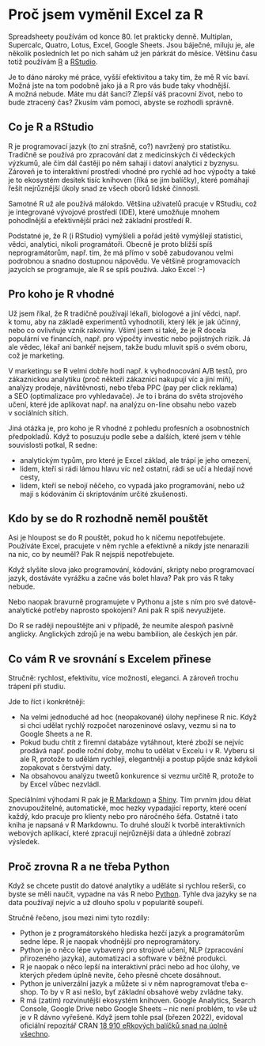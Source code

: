 # Proč jsem vyměnil Excel za R

Spreadsheety používám od konce 80. let prakticky denně. Multiplan, Supercalc, Quatro, Lotus, Excel, Google Sheets. Jsou báječné, miluju je, ale několik posledních let po nich sahám už jen párkrát do měsíce. Většinu času totiž používám [R](https://cs.wikipedia.org/wiki/R_(programovac%C3%AD_jazyk)) a [RStudio](https://www.rstudio.com/products/rstudio/).

Je to dáno nároky mé práce, vyšší efektivitou a taky tím, že mě R víc baví. Možná jste na tom podobně jako já a R pro vás bude taky vhodnější. A možná nebude. Máte mu dát šanci? Zlepší váš pracovní život, nebo to bude ztracený čas? Zkusím vám pomoci, abyste se rozhodli správně.

## Co je R a RStudio

R je programovací jazyk (to zní strašně, co?) navržený pro statistiku. Tradičně se používá pro zpracování dat z medicinských či vědeckých výzkumů, ale čím dál častěji po něm sahají i datoví analytici z byznysu. Zároveň je to interaktivní prostředí vhodné pro rychlé ad hoc výpočty a také je to ekosystém desitek tisíc knihoven (říká se jim balíčky), které pomáhají řešít nejrůznější úkoly snad ze všech oborů lidské činnosti.

Samotné R už ale používá málokdo. Většina uživatelů pracuje v RStudiu, což je integrované vývojové prostředí (IDE), které umožňuje mnohem pohodlnější a efektivnější práci než základní prostředí R.

Podstatné je, že R (i RStudio) vymýšleli a pořád ještě vymýšlejí statistici, vědci, analytici, nikoli programátoři. Obecně je proto bližší spíš neprogramátorům, např. tím, že má přímo v sobě zabudovanou velmi podrobnou a snadno dostupnou nápovědu. Ve většině programovacích jazycích se programuje, ale R se spíš používá. Jako Excel :-)

## Pro koho je R vhodné

Už jsem říkal, že R tradičně používají lékaři, biologové a jiní vědci, např. k tomu, aby na základě experimentů vyhodnotili, který lék je jak účinný, nebo co ovlivňuje vznik rakoviny. Všiml jsem si také, že je R docela populární ve financích, např. pro výpočty investic nebo pojistných rizik. Já ale vědec, lékař ani bankéř nejsem, takže budu mluvit spíš o svém oboru, což je marketing.

V marketingu se R velmi dobře hodí např. k vyhodnocování A/B testů, pro zákaznickou analytiku (proč někteří zákaznici nakupují víc a jiní míň), analýzy prodeje, návštěvnosti, nebo třeba PPC (pay per click reklama) a SEO (optimalizace pro vyhledavače). Je to i brána do světa strojového učení, které jde aplikovat např. na analýzu on-line obsahu nebo vazeb v sociálních sítích.

Jiná otázka je, pro koho je R vhodné z pohledu profesních a osobnostních předpokladů. Když to posuzuju podle sebe a dalších, které jsem v téhle souvislosti potkal, R sedne:

-   analytickým typům, pro které je Excel základ, ale trápí je jeho omezení,
-   lidem, kteří si rádi lámou hlavu víc než ostatní, rádi se učí a hledají nové cesty,
-   lidem, kteří se nebojí něčeho, co vypadá jako programování, nebo už mají s kódováním či skriptováním určité zkušenosti.

## Kdo by se do R rozhodně neměl pouštět

Asi je hloupost se do R pouštět, pokud ho k ničemu nepotřebujete. Používáte Excel, pracujete v něm rychle a efektivně a nikdy jste nenarazili na nic, co by neuměl? Pak R nejspíš nepotřebujete.

Když slyšíte slova jako programování, kódování, skripty nebo programovací jazyk, dostáváte vyrážku a začne vás bolet hlava? Pak pro vás R taky nebude.

Nebo naopak bravurně programujete v Pythonu a jste s ním pro své datově-analytické potřeby naprosto spokojeni? Ani pak R spíš nevyužijete.

Do R se raději nepouštějte ani v případě, že neumíte alespoň pasivně anglicky. Anglických zdrojů je na webu bambilion, ale českých jen pár.

## Co vám R ve srovnání s Excelem přinese

Stručně: rychlost, efektivitu, více možností, eleganci. A zároveň trochu trápení při studiu.

Jde to říct i konkrétněji:

-   Na velmi jednoduché ad hoc (neopakované) úlohy nepřinese R nic. Když si chci udělat rychlý rozpočet narozeninové oslavy, vezmu si na to Google Sheets a ne R.
-   Pokud budu chtít z firemní databáze vytáhnout, které zboží se nejvíc prodává např. podle roční doby, mohu to udělat v Excelu i v R. Vyberu si ale R, protože to udělám rychleji, elegantněji a postup půjde snáz kdykoli zopakovat s čerstvými daty.
-   Na obsahovou analýzu tweetů konkurence si vezmu určitě R, protože to by Excel vůbec nezvládl.

Speciálními výhodami R pak je [R Markdown](https://rmarkdown.rstudio.com/) a [Shiny](https://shiny.rstudio.com/). Tím prvním jdou dělat znovupoužitelné, automatické, moc hezky vypadající reporty, které ocení každý, kdo pracuje pro klienty nebo pro náročného šéfa. Ostatně i tato kniha je napsaná v R Markdownu. To druhé slouží k tvorbě interaktivních webových aplikací, které zpracují nejrůznější data a úhledně zobrazí výsledek.

## Proč zrovna R a ne třeba Python

Když se chcete pustit do datové analytiky a uděláte si rychlou rešerši, co byste se měli naučit, vypadne na vás R nebo [Python](https://www.python.org/). Tyhle dva jazyky se na data používají nejvíc a už dlouho spolu v popularitě soupeří.

Stručně řečeno, jsou mezi nimi tyto rozdíly:

-   Python je z programátorského hlediska hezčí jazyk a programátorům sedne lépe. R je naopak vhodnější pro neprogramátory.
-   Python je o něco lépe vybavený pro strojové učení, NLP (zpracování přirozeného jazyka), automatizaci a software v běžné produkci.
-   R je naopak o něco lepší na interaktivní práci nebo ad hoc úlohy, ve kterých předem úplně nevíte, čeho přesně chcete dosáhnout.
-   Python je univerzální jazyk a můžete si v něm naprogramovat třeba e-shop. To by v R asi nešlo, byť základní obsahové weby zvládne taky.
-   R má (zatím) rozvinutější ekosystém knihoven. Google Analytics, Search Console, Google Drive nebo Google Sheets -- nic není problém, to vše už je v R dávno vyřešené. Když jsem tohle psal (březen 2022), evidoval oficiální repozitář CRAN [18 910 eRkových balíčků snad na úplně všechno](https://cran.r-project.org/web/packages/available_packages_by_name.html).
